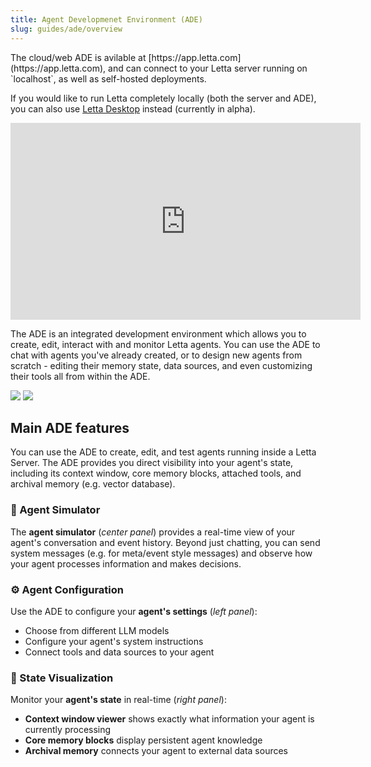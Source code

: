 ```yaml
---
title: Agent Developmenet Environment (ADE)
slug: guides/ade/overview
---
```


<Tip>
The cloud/web ADE is avilable at [https://app.letta.com](https://app.letta.com), and can connect to your Letta server running on `localhost`, as well as self-hosted deployments.

If you would like to run Letta completely locally (both the server and ADE), you can also use [Letta Desktop](/quickstart/desktop) instead (currently in alpha).
</Tip>

<Frame>
<iframe width="560" height="315" src="https://www.youtube.com/embed/OzSCFR0Lp5s?si=pyJMo7eKBcW2zaan" title="YouTube video player" frameborder="0" allow="accelerometer; autoplay; clipboard-write; encrypted-media; gyroscope; picture-in-picture; web-share" referrerpolicy="strict-origin-when-cross-origin" allowfullscreen></iframe>
</Frame>

The ADE is an integrated development environment which allows you to create, edit, interact with and monitor Letta agents.
You can use the ADE to chat with agents you've already created, or to design new agents from scratch - editing their memory state, data sources, and even customizing their tools all from within the ADE.

<img className="block w-300 dark:hidden" src="https://raw.githubusercontent.com/letta-ai/letta/refs/heads/main/assets/example_ade_screenshot_light.png" />
<img className="hidden w-300 dark:block" src="https://raw.githubusercontent.com/letta-ai/letta/refs/heads/main/assets/example_ade_screenshot.png" />

## Main ADE features
You can use the ADE to create, edit, and test agents running inside a Letta Server.
The ADE provides you direct visibility into your agent's state, including its context window, core memory blocks, attached tools, and archival memory (e.g. vector database).

### 👾 Agent Simulator
The **agent simulator** (*center panel*) provides a real-time view of your agent's conversation and event history.
Beyond just chatting, you can send system messages (e.g. for meta/event style messages) and observe how your agent processes information and makes decisions.

### ⚙️ Agent Configuration
Use the ADE to configure your **agent's settings** (*left panel*):
- Choose from different LLM models
- Configure your agent's system instructions
- Connect tools and data sources to your agent

### 🧠 State Visualization
Monitor your **agent's state** in real-time (*right panel*):
- **Context window viewer** shows exactly what information your agent is currently processing
- **Core memory blocks** display persistent agent knowledge
- **Archival memory** connects your agent to external data sources
